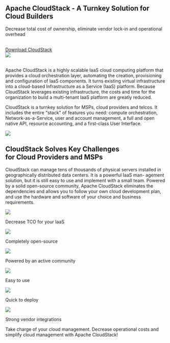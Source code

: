 
<div class="container">
  <div class="row footer blocks">
    <div class="col col--8">
      <h2>Apache CloudStack - A Turnkey Solution for Cloud Builders</h2>
      <p class="hero__subtitle"><a>Decrease total cost of ownership, eliminate vendor lock-in and operational overhead</a></p>
      <br/>
      <a class="button button--primary" href="/downloads">
        Download CloudStack
      </a>
    </div>
    <div class="col col--4">
      <img src="/img/builders/cloud-builders-servers.png" />
    </div>
  </div>
  <br/>

  <div class="row">
    <div class="col col--8">
<p>Apache CloudStack is a highly scalable IaaS cloud computing platform that provides a cloud orchestration layer, automating the creation, provisioning and configuration of IaaS components. It turns existing virtual infrastructure into a cloud-based Infrastructure as a Service (IaaS) platform. Because CloudStack leverages existing infrastructure, the costs and time for the organization to build a multi-tenant IaaS platform are greatly reduced.</p>

<p>CloudStack is a turnkey solution for MSPs, cloud providers and telcos. It includes the entire "stack" of features you need: compute orchestration, Network-as-a-Service, user and account management, a full and open native API, resource accounting, and a first-class User Interface.</p>
    </div>
    <div className="hero col col--4">
      <img src="/img/builders/cloud-management.png" />
    </div>
  </div>

  <div class="row">
    <div class="col col--2" />
    <div class="col col--8 text-center">
    <h2>CloudStack Solves Key Challenges<br/>for Cloud Providers and MSPs</h2>
    </div>
    <div class="col col--2" />
    <div class="col col--12">
      <p class="text-center">CloudStack can manage tens of thousands of physical servers installed in geographically distributed data centers. It is a powerful IaaS man- agement solution, but it is still easy to use and implement with a small team. Powered by a solid open-source community, Apache CloudStack eliminates the dependencies and allows you to follow your own cloud development plan, and use the hardware and software of your choice and business requirements.</p>
    </div>
  </div>

  <div class="row footer footer--dark blocks foo">
    <div class="col col--2">
      <img src="/img/builders/decrease-tco.png" />
      <p>Decrease TCO for your IaaS</p>
    </div>
    <div class="col col--2">
      <img src="/img/builders/open-source.png" />
      <p>Completely open-source</p>
    </div>
    <div class="col col--2">
      <img src="/img/builders/active-community.png" />
      <p>Powered by an active community</p>
    </div>
    <div class="col col--2">
      <img src="/img/builders/easy-to-use.png" />
      <p>Easy to use</p>
    </div>
    <div class="col col--2">
      <img src="/img/builders/quick-deploy.png" />
      <p>Quick to deploy</p>
    </div>
    <div class="col col--2">
      <img src="/img/builders/integrations.png" />
      <p>Strong vendor integrations</p>
    </div>
    <p class="text-center container">
      Take charge of your cloud management. Decrease operational costs and simplify cloud management with Apache CloudStack!
    </p>
  </div>
</div>
<br/>
<LearnMore/>
